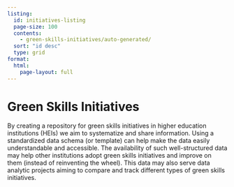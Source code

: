 ```yaml
---
listing: 
  id: initiatives-listing
  page-size: 100
  contents: 
    - green-skills-initiatives/auto-generated/
  sort: "id desc"
  type: grid
format: 
  html:
    page-layout: full
---
```


# Green Skills Initiatives

By creating a repository for green skills initiatives in higher education institutions (HEIs) we aim to systematize and share information. Using a standardized data schema (or template) can help make the data easily understandable and accessible. The availability of such well-structured data may help other institutions adopt green skills initiatives and improve on them (instead of reinventing the wheel). This data may also serve data analytic projects aiming to compare and track different types of green skills initiatives.

